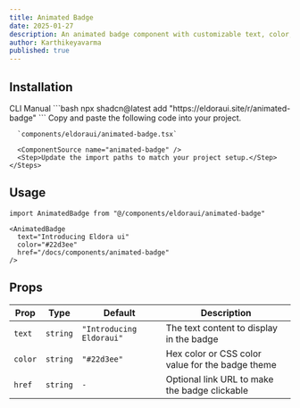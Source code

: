 ```yaml
---
title: Animated Badge
date: 2025-01-27
description: An animated badge component with customizable text, color, and optional link functionality featuring a pulsing dot and smooth entrance animations.
author: Karthikeyavarma
published: true
---
```


<ComponentPreview name="animated-badge-demo" />

## Installation

<Tabs defaultValue="cli">
  <TabsList>
    <TabsTrigger value="cli">CLI</TabsTrigger>
    <TabsTrigger value="manual">Manual</TabsTrigger>
  </TabsList>
  <TabsContent value="cli">
    ```bash 
    npx shadcn@latest add "https://eldoraui.site/r/animated-badge" 
    ```
  </TabsContent>
  <TabsContent value="manual">
    <Steps>
      <Step>Copy and paste the following code into your project.</Step>

      `components/eldoraui/animated-badge.tsx`

      <ComponentSource name="animated-badge" />
      <Step>Update the import paths to match your project setup.</Step>
    </Steps>

  </TabsContent>
</Tabs>

## Usage

```tsx showLineNumbers
import AnimatedBadge from "@/components/eldoraui/animated-badge"
```

```tsx showLineNumbers
<AnimatedBadge
  text="Introducing Eldora ui"
  color="#22d3ee"
  href="/docs/components/animated-badge"
/>
```

## Props

| Prop    | Type     | Default                  | Description                                      |
| ------- | -------- | ------------------------ | ------------------------------------------------ |
| `text`  | `string` | `"Introducing Eldoraui"` | The text content to display in the badge         |
| `color` | `string` | `"#22d3ee"`              | Hex color or CSS color value for the badge theme |
| `href`  | `string` | `-`                      | Optional link URL to make the badge clickable    |
